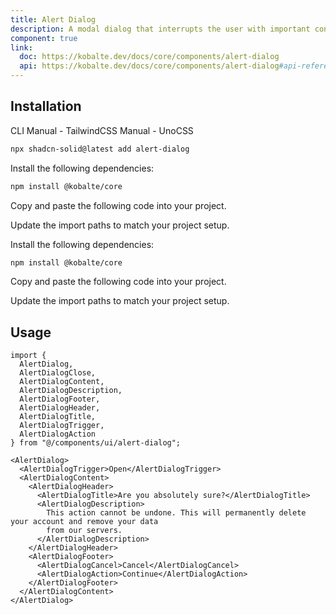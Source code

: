 ```yaml
---
title: Alert Dialog
description: A modal dialog that interrupts the user with important content and expects a response.
component: true
link:
  doc: https://kobalte.dev/docs/core/components/alert-dialog
  api: https://kobalte.dev/docs/core/components/alert-dialog#api-reference
---
```


<ComponentPreview name="alert-dialog-demo" />

## Installation

<Tabs defaultValue="cli">

<TabsList>
  <TabsTrigger value="cli">CLI</TabsTrigger>
  <TabsTrigger value="manual-tw">Manual - TailwindCSS</TabsTrigger>
  <TabsTrigger value="manual-uno">Manual - UnoCSS</TabsTrigger>
  <TabsIndicator variant="underline" />
</TabsList>

<TabsContent value="cli">

```bash
npx shadcn-solid@latest add alert-dialog
```

</TabsContent>

<TabsContent value="manual-tw">

<Steps>

<Step>Install the following dependencies:</Step>

```bash
npm install @kobalte/core
```

<Step>Copy and paste the following code into your project.</Step>

<ComponentSource name="alert-dialog" css="tailwindcss" />

<Step>Update the import paths to match your project setup.</Step>

</Steps>

</TabsContent>

<TabsContent value="manual-uno">

<Steps>

<Step>Install the following dependencies:</Step>

```bash
npm install @kobalte/core
```

<Step>Copy and paste the following code into your project.</Step>

<ComponentSource name="alert-dialog" css="unocss" />

<Step>Update the import paths to match your project setup.</Step>

</Steps>

</TabsContent>

</Tabs>

## Usage

```tsx
import {
  AlertDialog,
  AlertDialogClose,
  AlertDialogContent,
  AlertDialogDescription,
  AlertDialogFooter,
  AlertDialogHeader,
  AlertDialogTitle,
  AlertDialogTrigger,
  AlertDialogAction
} from "@/components/ui/alert-dialog";
```

```tsx
<AlertDialog>
  <AlertDialogTrigger>Open</AlertDialogTrigger>
  <AlertDialogContent>
    <AlertDialogHeader>
      <AlertDialogTitle>Are you absolutely sure?</AlertDialogTitle>
      <AlertDialogDescription>
        This action cannot be undone. This will permanently delete your account and remove your data
        from our servers.
      </AlertDialogDescription>
    </AlertDialogHeader>
    <AlertDialogFooter>
      <AlertDialogCancel>Cancel</AlertDialogCancel>
      <AlertDialogAction>Continue</AlertDialogAction>
    </AlertDialogFooter>
  </AlertDialogContent>
</AlertDialog>
```
